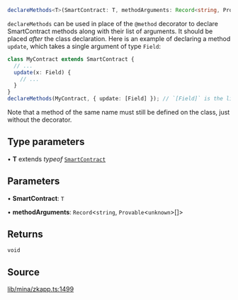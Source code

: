 ```ts
declareMethods<T>(SmartContract: T, methodArguments: Record<string, Provable<unknown>[]>): void
```

`declareMethods` can be used in place of the `@method` decorator
to declare SmartContract methods along with their list of arguments.
It should be placed _after_ the class declaration.
Here is an example of declaring a method `update`, which takes a single argument of type `Field`:
```ts
class MyContract extends SmartContract {
  // ...
  update(x: Field) {
    // ...
  }
}
declareMethods(MyContract, { update: [Field] }); // `[Field]` is the list of arguments!
```
Note that a method of the same name must still be defined on the class, just without the decorator.

## Type parameters

• **T** extends *typeof* [`SmartContract`](../classes/SmartContract.mdx)

## Parameters

• **SmartContract**: `T`

• **methodArguments**: `Record`\<`string`, `Provable`\<`unknown`\>[]\>

## Returns

`void`

## Source

[lib/mina/zkapp.ts:1499](https://github.com/o1-labs/o1js/blob/main/src/lib/mina/zkapp.ts#L1499)
